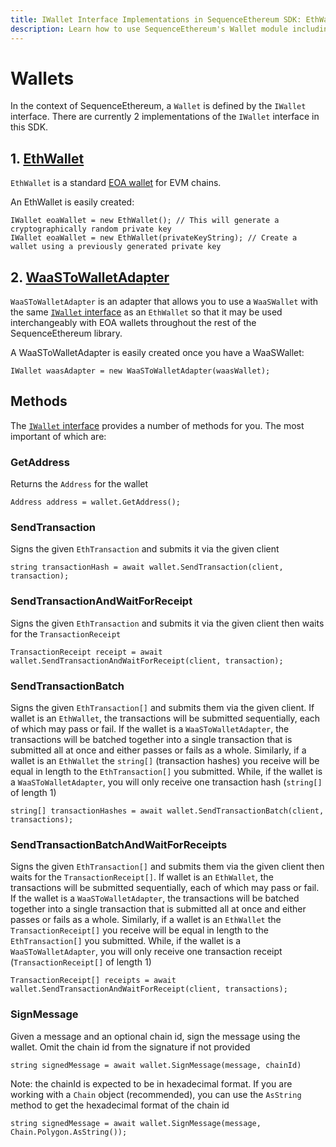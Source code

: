```yaml
---
title: IWallet Interface Implementations in SequenceEthereum SDK: EthWallet and WaaSToWalletAdapter
description: Learn how to use SequenceEthereum's Wallet module including EthWallet and WaaSToWalletAdapter.
---
```


# Wallets

In the context of SequenceEthereum, a `Wallet` is defined by the `IWallet` interface. There are currently 2 implementations of the `IWallet` interface in this SDK.

## 1. [EthWallet](https://github.com/0xsequence/sequence-unity/blob/master/Assets/SequenceSDK/Ethereum/Wallet/EthWallet.cs)

`EthWallet` is a standard [EOA wallet](https://ethereum.stackexchange.com/questions/5828/what-is-an-eoa-account) for EVM chains.

An EthWallet is easily created:
```
IWallet eoaWallet = new EthWallet(); // This will generate a cryptographically random private key
IWallet eoaWallet = new EthWallet(privateKeyString); // Create a wallet using a previously generated private key
```

## 2. [WaaSToWalletAdapter](https://github.com/0xsequence/sequence-unity/blob/master/Assets/SequenceSDK/WaaS/WaaSToWalletAdapter.cs)

`WaaSToWalletAdapter` is an adapter that allows you to use a `WaaSWallet` with the same [`IWallet` interface](https://github.com/0xsequence/sequence-unity/blob/master/Assets/SequenceSDK/Ethereum/Wallet/IWallet.cs) as an `EthWallet` so that it may be used interchangeably with EOA wallets throughout the rest of the SequenceEthereum library.

A WaaSToWalletAdapter is easily created once you have a WaaSWallet:
```
IWallet waasAdapter = new WaaSToWalletAdapter(waasWallet);
```

## Methods

The [`IWallet` interface](https://github.com/0xsequence/sequence-unity/blob/master/Assets/SequenceSDK/Ethereum/Wallet/IWallet.cs) provides a number of methods for you. The most important of which are:

### GetAddress

Returns the `Address` for the wallet
```
Address address = wallet.GetAddress();
```

### SendTransaction 

Signs the given `EthTransaction` and submits it via the given client 
```
string transactionHash = await wallet.SendTransaction(client, transaction);
```

### SendTransactionAndWaitForReceipt

Signs the given `EthTransaction` and submits it via the given client then waits for the `TransactionReceipt`
```
TransactionReceipt receipt = await wallet.SendTransactionAndWaitForReceipt(client, transaction);
```

### SendTransactionBatch

Signs the given `EthTransaction[]` and submits them via the given client. 
If wallet is an `EthWallet`, the transactions will be submitted sequentially, each of which may pass or fail. If the wallet is a `WaaSToWalletAdapter`, the transactions will be batched together into a single transaction that is submitted all at once and either passes or fails as a whole.
Similarly, if a wallet is an `EthWallet` the `string[]` (transaction hashes) you receive will be equal in length to the `EthTransaction[]` you submitted. While, if the wallet is a `WaaSToWalletAdapter`, you will only receive one transaction hash (`string[]` of length 1)
```
string[] transactionHashes = await wallet.SendTransactionBatch(client, transactions);
```

### SendTransactionBatchAndWaitForReceipts

Signs the given `EthTransaction[]` and submits them via the given client then waits for the `TransactionReceipt[]`. 
If wallet is an `EthWallet`, the transactions will be submitted sequentially, each of which may pass or fail. If the wallet is a `WaaSToWalletAdapter`, the transactions will be batched together into a single transaction that is submitted all at once and either passes or fails as a whole.
Similarly, if a wallet is an `EthWallet` the `TransactionReceipt[]` you receive will be equal in length to the `EthTransaction[]` you submitted. While, if the wallet is a `WaaSToWalletAdapter`, you will only receive one transaction receipt (`TransactionReceipt[]` of length 1)
```
TransactionReceipt[] receipts = await wallet.SendTransactionAndWaitForReceipt(client, transactions);
```

### SignMessage

Given a message and an optional chain id, sign the message using the wallet. Omit the chain id from the signature if not provided
```
string signedMessage = await wallet.SignMessage(message, chainId)
```
Note: the chainId is expected to be in hexadecimal format. If you are working with a `Chain` object (recommended), you can use the `AsString` method to get the hexadecimal format of the chain id
```
string signedMessage = await wallet.SignMessage(message, Chain.Polygon.AsString());
```